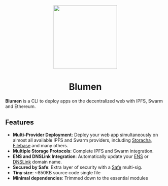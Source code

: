 
<div align="center">
  <img src="/logo.png" width="200" />
  <h1>Blumen</h1>
</div>

**Blumen** is a CLI to deploy apps on the decentralized web with IPFS, Swarm and
Ethereum.

## Features

- **Multi-Provider Deployment**: Deploy your web app simultaneously on almost all available IPFS and Swarm providers, including [Storacha](https://storacha.network),
  [Filebase](https://filebase.com) and many others.
- **Multiple Storage Protocols**: Complete IPFS and Swarm integration.
- **ENS and DNSLink Integration**: Automatically update your [ENS](https://ens.domains) or [DNSLink](https://dnslink.dev) domain name.
- **Secured by Safe**: Extra layer of security with a [Safe](https://safe.global) multi-sig.
- **Tiny size**: ~850KB source code single file
- **Minimal dependencies**: Trimmed down to the essential modules

<Sponsors />
